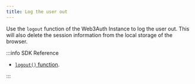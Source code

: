 ```yaml
---
title: Log the user out
---
```


Use the `logout` function of the Web3Auth Instance to log the user out. This will also delete the
session information from the local storage of the browser.

:::info SDK Reference

- [`logout()` function](/sdk/mpc-core-kit/authentication#logging-out-the-user).

:::
